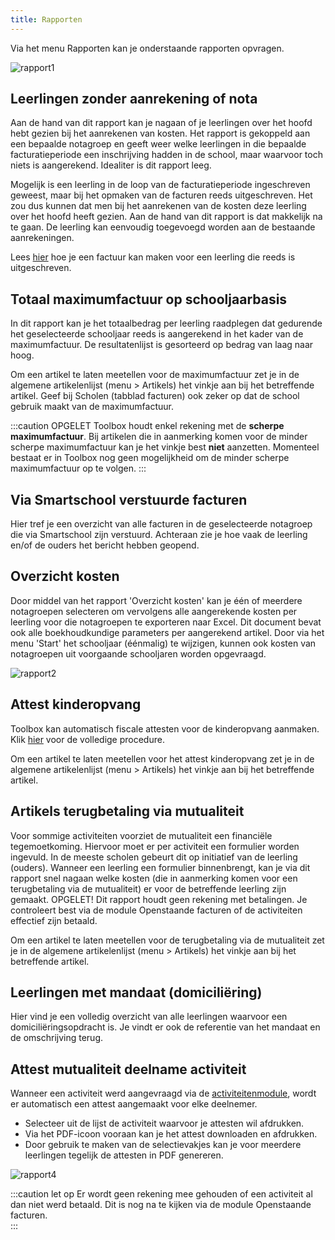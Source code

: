 ```yaml
---
title: Rapporten
---
```


Via het menu Rapporten kan je onderstaande rapporten opvragen.

![rapport1](./rapport1.PNG)

## Leerlingen zonder aanrekening of nota
Aan de hand van dit rapport kan je nagaan of je leerlingen over het hoofd hebt gezien bij het aanrekenen van kosten. Het rapport is gekoppeld aan een bepaalde notagroep en geeft weer welke leerlingen in die bepaalde facturatieperiode een inschrijving hadden in de school, maar waarvoor toch niets is aangerekend. Idealiter is dit rapport leeg. 

Mogelijk is een leerling in de loop van de facturatieperiode ingeschreven geweest, maar bij het opmaken van de facturen reeds uitgeschreven. Het zou dus kunnen dat men bij het aanrekenen van de kosten deze leerling over het hoofd heeft gezien. Aan de hand van dit rapport is dat makkelijk na te gaan. De leerling kan eenvoudig toegevoegd worden aan de bestaande aanrekeningen. 

Lees [hier](/leerlingenrekeningen/FAQ/#kan-ik-nog-een-factuur-opmaken-voor-een-leerling-die-reeds-is-uitgeschreven) hoe je een factuur kan maken voor een leerling die reeds is uitgeschreven. 

## Totaal maximumfactuur op schooljaarbasis

In dit rapport kan je het totaalbedrag per leerling raadplegen dat gedurende het geselecteerde schooljaar reeds is aangerekend in het kader van de maximumfactuur. De resultatenlijst is gesorteerd op bedrag van laag naar hoog.

Om een artikel te laten meetellen voor de maximumfactuur zet je in de algemene artikelenlijst (menu > Artikels) het vinkje aan bij het betreffende artikel. Geef bij Scholen (tabblad facturen) ook zeker op dat de school gebruik maakt van de maximumfactuur.

:::caution OPGELET
Toolbox houdt enkel rekening met de **scherpe maximumfactuur**. Bij artikelen die in aanmerking komen voor de minder scherpe maximumfactuur kan je het vinkje best **niet** aanzetten. Momenteel bestaat er in Toolbox nog geen mogelijkheid om de minder scherpe maximumfactuur op te volgen.
:::

## Via Smartschool verstuurde facturen
Hier tref je een overzicht van alle facturen in de geselecteerde notagroep die via Smartschool zijn verstuurd. Achteraan zie je hoe vaak de leerling en/of de ouders het bericht hebben geopend. 

## Overzicht kosten

Door middel van het rapport 'Overzicht kosten' kan je één of meerdere notagroepen selecteren om vervolgens alle aangerekende kosten per leerling voor die notagroepen te exporteren naar Excel. Dit document bevat ook alle boekhoudkundige parameters per aangerekend artikel. Door via het menu 'Start' het schooljaar (éénmalig) te wijzigen, kunnen ook kosten van notagroepen uit voorgaande schooljaren worden opgevraagd.

![rapport2](./rapport2.PNG)

## Attest kinderopvang

Toolbox kan automatisch fiscale attesten voor de kinderopvang aanmaken. Klik [hier](/fiscale_attesten_kinderopvang) voor de volledige procedure.

Om een artikel te laten meetellen voor het attest kinderopvang zet je in de algemene artikelenlijst (menu > Artikels) het vinkje aan bij het betreffende artikel.

## Artikels terugbetaling via mutualiteit
Voor sommige activiteiten voorziet de mutualiteit een financiële tegemoetkoming. Hiervoor moet er per activiteit een formulier worden ingevuld. In de meeste scholen gebeurt dit op initiatief van de leerling (ouders). Wanneer een leerling een formulier binnenbrengt, kan je via dit rapport snel nagaan welke kosten (die in aanmerking komen voor een terugbetaling via de mutualiteit) er voor de betreffende leerling zijn gemaakt. OPGELET! Dit rapport houdt geen rekening met betalingen. Je controleert best via de module Openstaande facturen of de activiteiten effectief zijn betaald. 

Om een artikel te laten meetellen voor de terugbetaling via de mutualiteit zet je in de algemene artikelenlijst (menu > Artikels) het vinkje aan bij het betreffende artikel.

## Leerlingen met mandaat (domiciliëring)
Hier vind je een volledig overzicht van alle leerlingen waarvoor een domiciliëringsopdracht is. Je vindt er ook de referentie van het mandaat en de omschrijving terug. 

## Attest mutualiteit deelname activiteit
Wanneer een activiteit werd aangevraagd via de [activiteitenmodule](/activiteiten), wordt er automatisch een attest aangemaakt voor elke deelnemer. 
- Selecteer uit de lijst de activiteit waarvoor je attesten wil afdrukken.  
- Via het PDF-icoon vooraan kan je het attest downloaden en afdrukken.
- Door gebruik te maken van de selectievakjes kan je voor meerdere leerlingen tegelijk de attesten in PDF genereren. 

![rapport4](./rapport4.PNG)

:::caution let op
Er wordt geen rekening mee gehouden of een activiteit al dan niet werd betaald. Dit is nog na te kijken via de module Openstaande facturen.  
:::